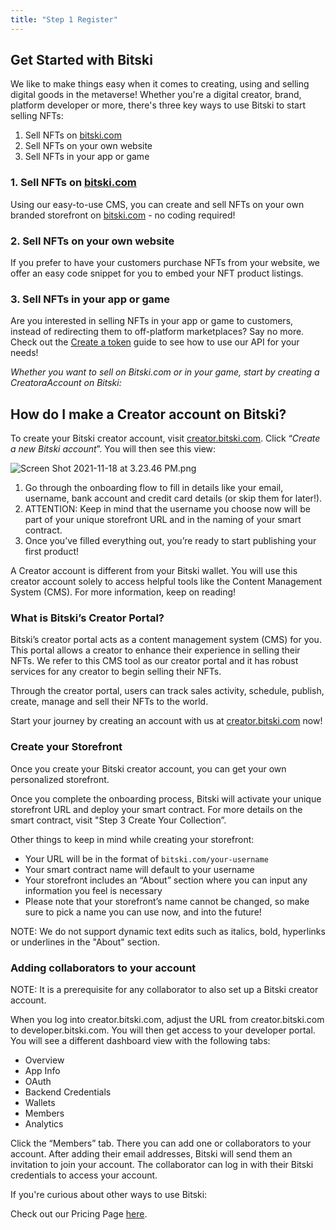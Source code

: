 ```yaml
---
title: "Step 1 Register"
---
```


## Get Started with Bitski

We like to make things easy when it comes to creating, using and selling digital
goods in the metaverse! Whether you're a digital creator, brand, platform
developer or more, there's three key ways to use Bitski to start selling NFTs:

1. Sell NFTs on [bitski.com](https://www.bitski.com/)
2. Sell NFTs on your own website
3. Sell NFTs in your app or game

### 1\. Sell NFTs on [bitski.com](https://www.bitski.com/)

Using our easy-to-use CMS, you can create and sell NFTs on your own branded
storefront on [bitski.com](https://www.bitski.com/) \- no coding required!

### 2\. Sell NFTs on your own website

If you prefer to have your customers purchase NFTs from your website, we offer
an easy code snippet for you to embed your NFT product listings.

### 3\. Sell NFTs in your app or game

Are you interested in selling NFTs in your app or game to customers, instead of
redirecting them to off-platform marketplaces? Say no more. Check out the
[Create a token](/reference/create-a-token) guide to see how to use our API for
your needs!

_Whether you want to sell on Bitski.com or in your game, start by creating a
CreatoraAccount on Bitski:_

## How do I make a Creator account on Bitski?

To create your Bitski creator account, visit
[creator.bitski.com](https://creator.bitski.com). Click “_Create a new Bitski
account_”. You will then see this view:

![](/images/8f3a111-Screen_Shot_2021-11-18_at_3.23.46_PM.png "Screen Shot 2021-11-18 at 3.23.46 PM.png")

1. Go through the onboarding flow to fill in details like your email, username,
   bank account and credit card details (or skip them for later!).
2. ATTENTION: Keep in mind that the username you choose now will be part of your
   unique storefront URL and in the naming of your smart contract.
3. Once you’ve filled everything out, you’re ready to start publishing your
   first product!

A Creator account is different from your Bitski wallet. You will use this
creator account solely to access helpful tools like the Content Management
System (CMS). For more information, keep on reading!

### What is Bitski’s Creator Portal?

Bitski’s creator portal acts as a content management system (CMS) for you. This
portal allows a creator to enhance their experience in selling their NFTs. We
refer to this CMS tool as our creator portal and it has robust services for any
creator to begin selling their NFTs.

Through the creator portal, users can track sales activity, schedule, publish,
create, manage and sell their NFTs to the world.

Start your journey by creating an account with us at [creator.bitski.com](https://creator.bitski.com) now!

### Create your Storefront

Once you create your Bitski creator account, you can get your own personalized
storefront.

Once you complete the onboarding process, Bitski will activate your unique
storefront URL and deploy your smart contract. For more details on the smart
contract, visit "Step 3 Create Your Collection”.

Other things to keep in mind while creating your storefront:

- Your URL will be in the format of `bitski.com/your-username`
- Your smart contract name will default to your username
- Your storefront includes an “About” section where you can input any
  information you feel is necessary
- Please note that your storefront’s name cannot be changed, so make sure to
  pick a name you can use now, and into the future!

NOTE: We do not support dynamic text edits such as italics, bold, hyperlinks or
underlines in the "About" section.

### Adding collaborators to your account

NOTE: It is a prerequisite for any collaborator to also set up a Bitski creator
account.

When you log into creator.bitski.com, adjust the URL from creator.bitski.com to
developer.bitski.com. You will then get access to your developer portal. You
will see a different dashboard view with the following tabs:

- Overview
- App Info
- OAuth
- Backend Credentials
- Wallets
- Members
- Analytics

Click the “Members” tab. There you can add one or collaborators to your account.
After adding their email addresses, Bitski will send them an invitation to join
your account. The collaborator can log in with their Bitski credentials to
access your account.

<Note>
If you're curious about other ways to use Bitski:

Check out our Pricing Page [here](https://www.bitski.com/pricing/).

</Note>
